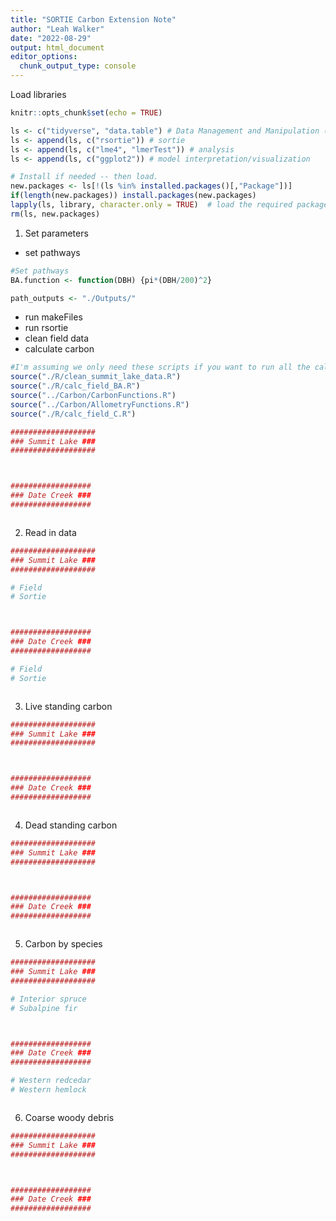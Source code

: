 ---
title: "SORTIE Carbon Extension Note"
author: "Leah Walker"
date: "2022-08-29"
output: html_document
editor_options: 
  chunk_output_type: console
---
Load libraries
```{r setup, include=FALSE}
knitr::opts_chunk$set(echo = TRUE)

ls <- c("tidyverse", "data.table") # Data Management and Manipulation (removed plyr - might need to add back)
ls <- append(ls, c("rsortie")) # sortie
ls <- append(ls, c("lme4", "lmerTest")) # analysis
ls <- append(ls, c("ggplot2")) # model interpretation/visualization

# Install if needed -- then load. 
new.packages <- ls[!(ls %in% installed.packages()[,"Package"])]
if(length(new.packages)) install.packages(new.packages)
lapply(ls, library, character.only = TRUE)  # load the required packages
rm(ls, new.packages)

```



1. Set parameters
- set pathways
```{r}
#Set pathways
BA.function <- function(DBH) {pi*(DBH/200)^2}

path_outputs <- "./Outputs/"


```

- run makeFiles
- run rsortie
- clean field data
- calculate carbon

```{r}
#I'm assuming we only need these scripts if you want to run all the calculations?
source("./R/clean_summit_lake_data.R")
source("./R/calc_field_BA.R")
source("../Carbon/CarbonFunctions.R")
source("../Carbon/AllometryFunctions.R")
source("./R/calc_field_C.R")

###################
### Summit Lake ###
###################



##################
### Date Creek ###
##################



```



2. Read in data

```{r}
###################
### Summit Lake ###
###################

# Field
# Sortie



##################
### Date Creek ###
##################

# Field
# Sortie



```



3. Live standing carbon
```{r}
###################
### Summit Lake ###
###################



##################
### Date Creek ###
##################



```



4. Dead standing carbon
```{r}
###################
### Summit Lake ###
###################



##################
### Date Creek ###
##################



```



5. Carbon by species
```{r}
###################
### Summit Lake ###
###################

# Interior spruce
# Subalpine fir



##################
### Date Creek ###
##################

# Western redcedar
# Western hemlock



```



6. Coarse woody debris 
```{r}
###################
### Summit Lake ###
###################



##################
### Date Creek ###
##################




```





